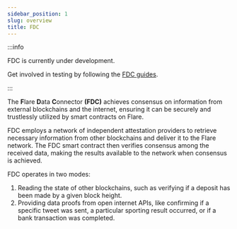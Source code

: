 ```yaml
---
sidebar_position: 1
slug: overview
title: FDC
---
```


:::info

FDC is currently under development.

Get involved in testing by following the [FDC guides](/category/fdc-guides).

:::

The **F**lare **D**ata **C**onnector **(FDC)** achieves consensus on information from external blockchains and the internet, ensuring it can be securely and trustlessly utilized by smart contracts on Flare.

FDC employs a network of independent attestation providers to retrieve necessary information from other blockchains and deliver it to the Flare network. The FDC smart contract then verifies consensus among the received data, making the results available to the network when consensus is achieved.

FDC operates in two modes:

1. Reading the state of other blockchains, such as verifying if a deposit has been made by a given block height.
2. Providing data proofs from open internet APIs, like confirming if a specific tweet was sent, a particular sporting result occurred, or if a bank transaction was completed.
